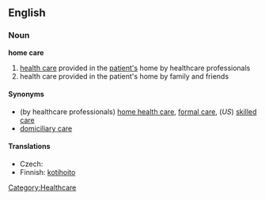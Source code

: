 ==English==
{{wikipedia}}
===Noun===

'''home care'''

#[[health care]] provided in the [[patient|patient's]] home by healthcare professionals
#health care provided in the patient's home by family and friends

====Synonyms====
*(by healthcare professionals) [[home health care]], [[formal care]], (''US'') [[skilled care]]
*[[domiciliary care]]

====Translations====
{{trans-top|health care provided in the patient's home by healthcare professionals}}
* Czech: {{t|cs|domácí péče|f}}
* Finnish: [[kotihoito]]
{{trans-mid}}
{{trans-bottom}}

{{trans-top|health care provided in the patient's home by family and friends}}
{{trans-mid}}
{{trans-bottom}}

[[Category:Healthcare]]